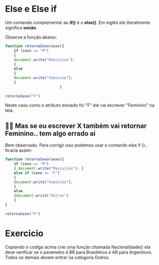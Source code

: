 Else e Else if
=================

Um comando complementar ao **if()** é o **else()**. Em inglês ele literalmente significa **senão**.

Observe a função abaixo:


```javascript
function retornaSexo(sexo){
    if (sexo == "M")
    {
    document.write("Masculino");
    }
    else 
    {
    document.write("Feminino");
    }
                         }
   
retornaSexo("F")
```

Neste caso como o atributo enviado foi "F" ele vai escrever "Feminino" na tela.

👵🏻 Mas se eu escrever X também vai retornar Feminino.. tem algo errado ai
---------------------------------------------------------------------------

Bem observado. Para corrigir isso podemos usar o comando else if ().. ficaria assim:


```javascript
function retornaSexo(sexo){
    if (sexo == "M")
    { document.write("Masculino"); }
    else if (sexo == "F") 
    {
    document.write("Feminino");
    }
    else 
    {document.write("Outros")
    }
}
   
retornaSexo("F")
```

 Exercicio
 ===========
Copiando o codigo acima crie uma função chamada Nacionalidade() ela deve verificar se o parametro é BR para Brasileiros e AR para Argentinos. Todos os demais devem entrar na categoria Outros.
 
 
 
 
